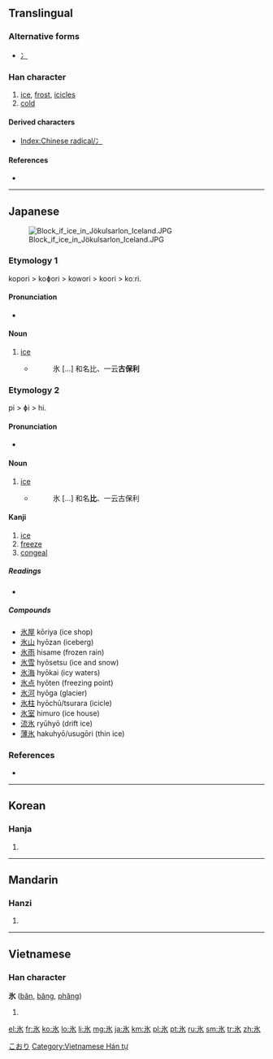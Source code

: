 {{also|冰|永}}
==Translingual==
{{stroke order|strokes=5}}

===Alternative forms===
* [[冫]] {{qualifier|when used as a left Chinese radical}}

===Han character===
{{Han char|rn=85|rad=水|as=01|sn=5|four=|canj=戈水 (IE)}}

# [[ice]], [[frost]], [[icicles]]
# [[cold]]

====Derived characters====
* [[Index:Chinese radical/冫]]

====References====
* {{Han ref|kx=0603.030|dkj=17087|dj=0996.030|hdz=31546.040|uh=6C37|ud=27703}}

----

==Japanese==
[[Image:Block if ice in Jökulsarlon Iceland.JPG|thumb|right]]

===Etymology 1===
kopori > koɸori > kowori > koori > koːri.

====Pronunciation====
* {{IPA|/koːri/|lang=ja}}

====Noun====
{{ja-noun|k|hira=こおり|hhira=こほり|rom=kōri}}

# [[ice]]
#* {{RQ:Wamyō Ruijushō|1|46}}
#*: 氷 [...] 和名比、一云'''古保利'''

===Etymology 2===
pi > ɸi > hi.

====Pronunciation====
* {{IPA|/çi/|lang=ja}}

====Noun====
{{ja-noun|k|hira=ひ|rom=hi}}

# [[ice]]
#* {{RQ:Wamyō Ruijushō|1|46}}
#*: 氷 [...] 和名'''比'''、一云古保利

====Kanji====
{{ja-kanji|grade=3|rs=水01}}

# [[ice]]
# [[freeze]]
# [[congeal]]

=====Readings=====
* {{ja-readings|on=[[ひょう]] (hyō)|kun=[[こおり]] (kōri), [[ひ]] (hi)|nanori=[[すい]]}}

=====Compounds=====
* [[氷屋]] kōriya (ice shop)
* [[氷山]] hyōzan (iceberg)
* [[氷雨]] hisame (frozen rain)
* [[氷雪]] hyōsetsu (ice and snow)
* [[氷海]] hyōkai (icy waters)
* [[氷点]] hyōten (freezing point)
* [[氷河]] hyōga (glacier)
* [[氷柱]] hyōchū/tsurara (icicle)
* [[氷室]] himuro (ice house)
* [[流氷]] ryūhyō (drift ice)
* [[薄氷]] hakuhyō/usugōri (thin ice)

<!-- You can [http://web.mit.edu/jpnet/ji/data/sound/koori.au hear] it pronunced. ''(need *.au file player)''-->

===References===
{{ja-kref
|ku= 4125
|shift= 9558
|jis= 4939
|euc= C9B9
|skip= 1-2-3
|freq= 1450
|nelson= 131
|newnelson= 3032
|halpern= 39
|kld= 24
|heisig= 131
|tuttle= 3a1.2
}}
* {{R:Wamyō Ruijushō}}

[[Category:1000 Japanese basic words|こおり]]

----

==Korean==

===Hanja===
{{ko-hanja|hangeul=빙|eumhun=|rv=bing|mr=ping|y=ping}}

# {{defn|lang=ko|sort=水01}}

----

==Mandarin==

===Hanzi===
{{cmn-hanzi|pin=[[bīng]] ([[bing1]])|wg=ping<sup>1</sup>}}

# {{defn|lang=cmn|sort=水01}}

----

==Vietnamese==

===Han character===
'''氷''' ([[băn]], [[băng]], [[phăng]])

# {{defn|lang=vi}}

[[Category:Vietnamese Hán tự]]

[[el:氷]]
[[fr:氷]]
[[ko:氷]]
[[lo:氷]]
[[li:氷]]
[[mg:氷]]
[[ja:氷]]
[[km:氷]]
[[pl:氷]]
[[pt:氷]]
[[ru:氷]]
[[sm:氷]]
[[tr:氷]]
[[zh:氷]]